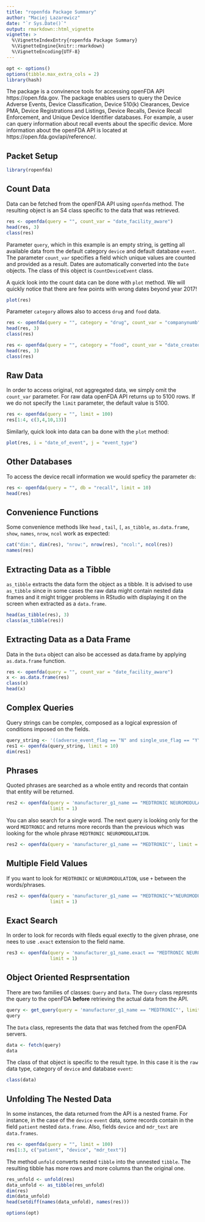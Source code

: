 ```yaml
---
title: "ropenfda Package Summary"
author: "Maciej Lazarewicz"
date: "`r Sys.Date()`"
output: rmarkdown::html_vignette
vignette: >
  %\VignetteIndexEntry{ropenfda Package Summary}
  %\VignetteEngine{knitr::rmarkdown}
  %\VignetteEncoding{UTF-8}
---
```


```r
opt <- options()
options(tibble.max_extra_cols = 2)
library(hash)
```
The package is a convinence tools for accessing openFDA API https://open.fda.gov. The package enables users to query the Device Adverse Events, Device Classification, Device 510(k) Clearances, Device PMA, Device Registrations and Listings, Device Recalls, Device Recall Enforcement, and Unique Device Identifier databases. For example, a user can query information about recall events about the specific device. More information about the openFDA API is located at https://open.fda.gov/api/reference/.

## Packet Setup
```r
library(ropenfda)
```

## Count Data
Data can be fetched from the openFDA API using `openfda` method. The resulting object is an S4 class specific to the data that was retrieved.

```r
res <- openfda(query = "", count_var = "date_facility_aware")
head(res, 3)
class(res)
```
Parameter `query`, which in this example is an empty string, is getting all available data from the default category `device` and default database `event`. The parameter `count_var` specifies a field which unique values are counted and provided as a result. Dates are automatically converted into the `Date` objects.  The class of this object is `CountDeviceEvent` class.

A quick look into the count data can be done with `plot` method. We will quickly notice that there are few points with wrong dates beyond year 2017!

```r
plot(res)
```

Parameter `category` allows also to access `drug` and `food` data.

```r
res <- openfda(query = "", category = "drug", count_var = "companynumb")
head(res, 3)
class(res)

res <- openfda(query = "", category = "food", count_var = "date_created")
head(res, 3)
class(res)
```


## Raw Data
In order to access original, not aggregated data, we simply omit the `count_var` parameter. For raw data openFDA API returns up to 5100 rows. If we do not specify the `limit` parameter, the default value is 5100. 

```r
res <- openfda(query = "", limit = 100)
res[1:4, c(3,4,10,13)]
```

Similarly, quick look into data can ba done with the `plot` method:

```r
plot(res, i = "date_of_event", j = "event_type")
```

## Other Databases
To access the device recall information we would speficy the parameter `db`:

```r
res <- openfda(query = "", db = "recall", limit = 10)
head(res)
```

## Convenience Functions
Some convenience methods like `head` , `tail`, `[`, `as_tibble`, `as.data.frame`, `show`, `names`, `nrow`, `ncol` work as expected:

```r
cat("dim:", dim(res), "nrow:", nrow(res), "ncol:", ncol(res))
names(res)
```

## Extracting Data as a Tibble
`as_tibble` extracts the data form the object as a tibble. It is advised to use `as_tibble` since in some cases the raw data might contain nested data frames and it might trigger problems in RStudio with displaying it on the screen when extracted as a `data.frame`. 

```r
head(as_tibble(res), 3)
class(as_tibble(res))
```

## Extracting Data as a Data Frame
Data in the `Data` object can also be accessed as data.frame by applying `as.data.frame` function.

```r
res <- openfda(query = "", count_var = "date_facility_aware")
x <- as.data.frame(res)
class(x)
head(x)
```

## Complex Queries
Query strings can be complex, composed as a logical expression of conditions imposed on the fields. 

```r
query_string <- '((adverse_event_flag == "N" and single_use_flag == "Y") or (adverse_event_flag == Y+N+MP+P and single_use_flag == N+Y)) and date_received in [20130101,20130105]'
res1 <- openfda(query_string, limit = 10)
dim(res1)
```

## Phrases
Quoted phrases are searched as a whole entity and records that contain that entity will be returned.

```r
res2 <- openfda(query = 'manufacturer_g1_name == "MEDTRONIC NEUROMODULATION"', 
                limit = 1)
```

You can also search for a single word. The next query is looking only for the word `MEDTRONIC` and returns more records than the previous which was looking for the whole phrase `MEDTRONIC NEUROMODULATION`.

```r
res2 <- openfda(query = 'manufacturer_g1_name == "MEDTRONIC"', limit = 1)
```

## Multiple Field Values
If you want to look for `MEDTRONIC` or `NEUROMODULATION`, use `+` between the words/phrases.

```r
res2 <- openfda(query = 'manufacturer_g1_name == "MEDTRONIC"+"NEUROMODULATION"', 
                limit = 1)
```

## Exact Search
In order to look for records with fileds equal exectly to the given phrase, one nees to use `.exact` extension to the field name. 

```r
res3 <- openfda(query = 'manufacturer_g1_name.exact == "MEDTRONIC NEUROMODULATION"', 
                limit = 1)
```

## Object Oriented Resprsentation
There are two families of classes: `Query` and `Data`. The `Query` class represnts the query to the openFDA **before** retrieving the actual data from the API.

```r
query <- get_query(query = 'manufacturer_g1_name == "MEDTRONIC"', limit = 1)
query
```

The `Data` class, represents the data that was fetched from the openFDA servers. 

```r
data <- fetch(query)
data
```

The class of that object is specific to the result type. In this case it is the `raw` data type, category of `device` and database `event`:

```r
class(data)
```

## Unfolding The Nested Data
In some instances, the data returned from the API is a nested frame. For instance, in the case of the `device` `event` data, some records contain in the field `patient` nested `data.frame`. Also, fields `device` and `mdr_text` are `data.frames`.
 
```r
res <- openfda(query = "", limit = 100)
res[1:3, c("patient", "device", "mdr_text")]
```

The method `unfold` converts nested `tibble` into the unnested `tibble`. The resulting tibble has more rows and more columns than the original one.

```r
res_unfold <- unfold(res)
data_unfold <- as_tibble(res_unfold)
dim(res)
dim(data_unfold)
head(setdiff(names(data_unfold), names(res)))
```

```r
options(opt)
```

